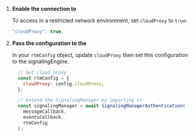 <PlatformWrapper platform="web">

1.  **Enable the connection to <Vg k="CP"/>**

    To access <Vg k="AGORA_BACKEND" /> in a restricted network environment, set `cloudProxy` to `true`:

    ``` javascript
    "cloudProxy": true,
    ```

2.  **Pass the configuration to the <Vg k="MESS_ENGINE" />**

    In your `rtmConfig` object, update `cloudProxy` then set this configuration to the signalingEngine.

    ``` javascript
      // Set cloud proxy
      const rtmConfig = {
        cloudProxy: config.cloudProxy,
      };

      // Extend the SignalingManager by importing it
      const signalingManager = await SignalingManagerAuthentication(
        messageCallback,
        eventsCallback,
        rtmConfig
      );
    ```

</PlatformWrapper>
